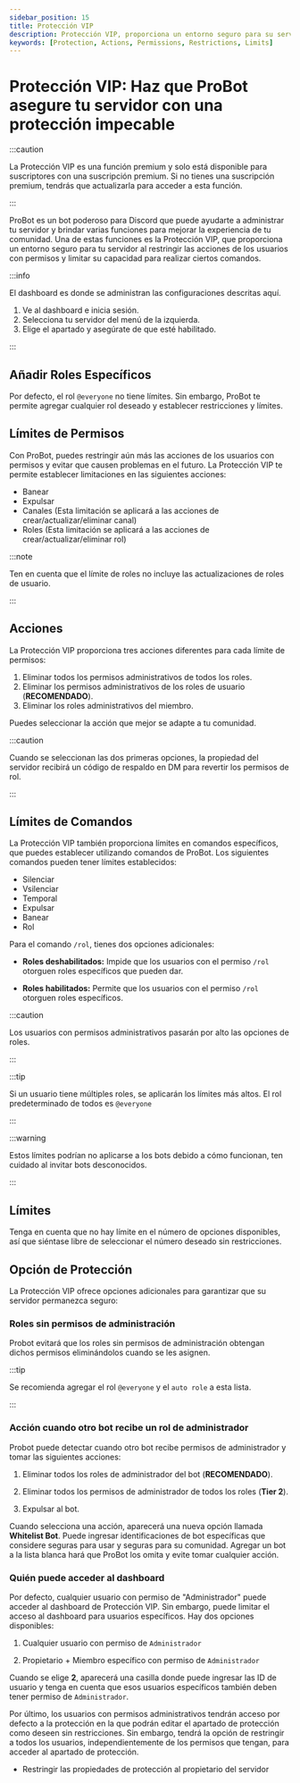 ```yaml
---
sidebar_position: 15
title: Protección VIP
description: Protección VIP, proporciona un entorno seguro para su servidor restringiendo las acciones de los usuarios con permisos y limitando su capacidad para realizar ciertos comandos y acciones.
keywords: [Protection, Actions, Permissions, Restrictions, Limits]
---
```


# Protección VIP: Haz que ProBot asegure tu servidor con una protección impecable

:::caution

La Protección VIP es una función premium y solo está disponible para suscriptores con una suscripción premium. Si no tienes una suscripción premium, tendrás que actualizarla para acceder a esta función.

:::

ProBot es un bot poderoso para Discord que puede ayudarte a administrar tu servidor y brindar varias funciones para mejorar la experiencia de tu comunidad. Una de estas funciones es la Protección VIP, que proporciona un entorno seguro para tu servidor al restringir las acciones de los usuarios con permisos y limitar su capacidad para realizar ciertos comandos.

:::info

El dashboard es donde se administran las configuraciones descritas aquí.

1. Ve al dashboard e inicia sesión.
2. Selecciona tu servidor del menú de la izquierda.
3. Elige el apartado y asegúrate de que esté habilitado.

:::

## Añadir Roles Específicos

Por defecto, el rol `@everyone` no tiene límites. Sin embargo, ProBot te permite agregar cualquier rol deseado y establecer restricciones y límites.

## Límites de Permisos

Con ProBot, puedes restringir aún más las acciones de los usuarios con permisos y evitar que causen problemas en el futuro. La Protección VIP te permite establecer limitaciones en las siguientes acciones:

- Banear
- Expulsar
- Canales (Esta limitación se aplicará a las acciones de crear/actualizar/eliminar canal)
- Roles (Esta limitación se aplicará a las acciones de crear/actualizar/eliminar rol)

:::note

Ten en cuenta que el límite de roles no incluye las actualizaciones de roles de usuario.

:::

## Acciones

La Protección VIP proporciona tres acciones diferentes para cada límite de permisos:

1. Eliminar todos los permisos administrativos de todos los roles.
2. Eliminar los permisos administrativos de los roles de usuario (**RECOMENDADO**).
3. Eliminar los roles administrativos del miembro.

Puedes seleccionar la acción que mejor se adapte a tu comunidad.

:::caution

Cuando se seleccionan las dos primeras opciones, la propiedad del servidor recibirá un código de respaldo en DM para revertir los permisos de rol.

:::

## Límites de Comandos

La Protección VIP también proporciona límites en comandos específicos, que puedes establecer utilizando comandos de ProBot. Los siguientes comandos pueden tener límites establecidos:

- Silenciar
- Vsilenciar
- Temporal
- Expulsar
- Banear
- Rol

Para el comando `/rol`, tienes dos opciones adicionales:

- **Roles deshabilitados:** Impide que los usuarios con el permiso `/rol` otorguen roles específicos que pueden dar.

- **Roles habilitados:** Permite que los usuarios con el permiso `/rol` otorguen roles específicos.

:::caution

Los usuarios con permisos administrativos pasarán por alto las opciones de roles.

:::

:::tip

Si un usuario tiene múltiples roles, se aplicarán los límites más altos. El rol predeterminado de todos es `@everyone`

:::

:::warning

Estos límites podrían no aplicarse a los bots debido a cómo funcionan, ten cuidado al invitar bots desconocidos.

:::

## Límites

Tenga en cuenta que no hay límite en el número de opciones disponibles, así que siéntase libre de seleccionar el número deseado sin restricciones.

## Opción de Protección

La Protección VIP ofrece opciones adicionales para garantizar que su servidor permanezca seguro:

### Roles sin permisos de administración

Probot evitará que los roles sin permisos de administración obtengan dichos permisos eliminándolos cuando se les asignen.

:::tip

Se recomienda agregar el rol `@everyone` y el `auto role` a esta lista.

:::

### Acción cuando otro bot recibe un rol de administrador

Probot puede detectar cuando otro bot recibe permisos de administrador y tomar las siguientes acciones:

1. Eliminar todos los roles de administrador del bot (**RECOMENDADO**).

2. Eliminar todos los permisos de administrador de todos los roles (**Tier 2**).

3. Expulsar al bot.

Cuando selecciona una acción, aparecerá una nueva opción llamada **Whitelist Bot**. Puede ingresar identificaciones de bot específicas que considere seguras para usar y seguras para su comunidad. Agregar un bot a la lista blanca hará que ProBot los omita y evite tomar cualquier acción.

### Quién puede acceder al dashboard

Por defecto, cualquier usuario con permiso de "Administrador" puede acceder al dashboard de Protección VIP. Sin embargo, puede limitar el acceso al dashboard para usuarios específicos. Hay dos opciones disponibles:

1. Cualquier usuario con permiso de `Administrador`

2. Propietario + Miembro específico con permiso de `Administrador`

Cuando se elige **2**, aparecerá una casilla donde puede ingresar las ID de usuario y tenga en cuenta que esos usuarios específicos también deben tener permiso de `Administrador`.

Por último, los usuarios con permisos administrativos tendrán acceso por defecto a la protección en la que podrán editar el apartado de protección como deseen sin restricciones. Sin embargo, tendrá la opción de restringir a todos los usuarios, independientemente de los permisos que tengan, para acceder al apartado de protección.

- Restringir las propiedades de protección al propietario del servidor
